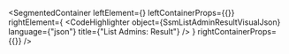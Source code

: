 
<SegmentedContainer
  leftElement={<SsmListAdminResultDesc />}
  leftContainerProps={{}}
  rightElement={
    <CodeHighlighter
      object={SsmListAdminResultVisualJson}
      language={"json"}
      title={"List Admins: Result"}
    />
  }
  rightContainerProps={{}}
/>
